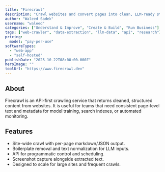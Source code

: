 ```yaml
---
title: "Firecrawl"
description: "Crawl websites and convert pages into clean, LLM-ready structured outputs (markdown/JSON/screenshots) for research and automation."
author: "Waleed Sadek"
username: "waleed"
categories: ["Understand & Improve", "Create & Build", "Run Business"]
tags: ["web-crawler", "data-extraction", "llm-data", "api", "research"]
pricing:
  model: "pay-per-use"
softwareTypes:
  - "web-app"
  - "self-hosted"
publishDate: "2025-10-22T08:00:00.000Z"
heroImage: ""
toolUrl: "https://www.firecrawl.dev"
---
```


## About

Firecrawl is an API-first crawling service that returns cleaned, structured content from websites. It is useful for teams that need consistent page-level text and metadata for model training, search indexes, or automated monitoring.

## Features

- Site-wide crawl with per-page markdown/JSON output.
- Boilerplate removal and text normalization for LLM inputs.
- API for programmatic control and scheduling.
- Screenshot capture alongside extracted text.
- Designed to scale for large sites and frequent crawls.
